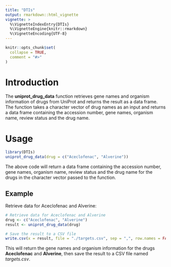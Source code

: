 ```yaml
---
title: "DTIs"
output: rmarkdown::html_vignette
vignette: >
  %\VignetteIndexEntry{DTIs}
  %\VignetteEngine{knitr::rmarkdown}
  %\VignetteEncoding{UTF-8}
---
```


```r
knitr::opts_chunk$set(
  collapse = TRUE,
  comment = "#>"
)
```

# Introduction

The **uniprot_drug_data** function retrieves gene names and organism information of drugs from UniProt and returns the result as a data frame. The function takes a character vector of drug names as an input and returns a data frame containing the accession number, gene names, organism name, review status and the drug name.

# Usage

```r
library(DTIs)
uniprot_drug_data(drug = c("Aceclofenac", "Alverine"))
```

The above code will return a data frame containing the accession number, gene names, organism name, review status and the drug name for the drugs in the character vector passed to the function.

## Example

Retrieve data for Aceclofenac and Alverine:

```r
# Retrieve data for Aceclofenac and Alverine
drug <- c("Aceclofenac", "Alverine")
result <- uniprot_drug_data(drug)

# Save the result to a CSV file
write.csv(x = result, file = "./targets.csv", sep = ",", row.names = FALSE, col.names = TRUE)
```

This will return the gene names and organism information for the drugs **Aceclofenac** and **Alverine**, then save the result to a CSV file named *targets.csv*.
